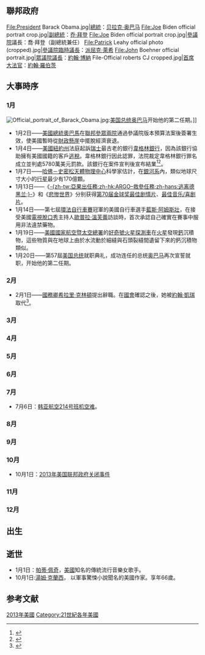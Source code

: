 {{USAYearTOC|2013}}
{{C21YearInTopic|2013年}}

==聯邦政府==
<gallery>
File:President Barack Obama.jpg|[[美国总统|總統]]：[[贝拉克·奥巴马|贝拉克·奥巴马]]
File:Joe Biden official portrait crop.jpg|[[美国副总统|副總統]]：[[乔·拜登|乔·拜登]]
File:Joe Biden official portrait crop.jpg|[[美国参议院|參議院]]議長：喬·拜登（副總統兼任）
File:Patrick Leahy official photo (cropped).jpg|[[美國參議院臨時議長|參議院臨時議長]]：[[派屈克·萊希|派屈克·萊希]]
File:John Boehner official portrait.jpg|[[美國眾議院議長|眾議院議長]]：[[約翰·博納|約翰·博納]]
File-Official roberts CJ cropped.jpg|[[美国首席大法官|首席大法官]]：[[約翰·羅伯茨|約翰·羅伯茨]]
</gallery>

==大事時序==
=== 1月 ===
[[File:Official_portrait_of_Barack_Obama.jpg|thumb]]:[[美国总统|美国总统]][[奥巴马|奥巴马]]开始他的第二任期。]]

*1月2日——[[美國總統|美國總統]][[奧巴馬|奧巴馬]]在[[美國國會|聯邦參眾兩院]]通過參議院版本預算法案後簽署生效，使美國暫時從[[財政懸崖|財政懸崖]]中擺脫經濟衰退。
*1月4日——[[美國|美國]][[紐約州|紐約州]]法庭起訴[[瑞士|瑞士]]最古老的銀行[[韋格林銀行|韋格林銀行]]，因為該銀行協助擁有美國國籍的客戶[[逃稅|逃稅]]。韋格林銀行因此認罪，法院裁定韋格林銀行罪名成立並判處5780萬美元罰款。該銀行在案件宣判後宣布結業<ref>{{Cite web |url=http://www.bbc.co.uk/news/business-20907359 |title=英國廣播公司 |accessdate=2016-11-19 |archive-date=2020-11-11 |archive-url=https://web.archive.org/web/20201111195307/https://www.bbc.co.uk/news/business-20907359 |dead-url=no }}</ref><ref>{{Cite web |url=http://www.mpfinance.com/htm/finance/20130105/news/ad_tbc1.htm |title=明報 |accessdate=2016-11-19 |archive-date=2020-12-11 |archive-url=https://web.archive.org/web/20201211041329/https://www.mpfinance.com/htm/finance/20130105/news/ad_tbc1.htm |dead-url=no }}</ref>。
*1月7日——[[哈佛－史密松天體物理中心|哈佛－史密松天體物理中心]]科學家估計，在[[銀河系|銀河系]]內，類似地球尺寸大小的[[行星|行星]]最少有170億顆。
*1月13日——《[[逃离德黑兰|-{zh-tw:亞果出任務;zh-hk:ARGO–救參任務;zh-hans:逃离德黑兰;}-]]》和《[[悲惨世界_(2012年电影)|悲惨世界]]》分别获得[[第70届金球奖|第70届金球奖]][[金球獎最佳戲劇類影片|最佳剧情片]]、[[金球獎最佳音樂及喜劇電影|最佳音乐/喜剧片]]。
*1月14日——第七屆[[環法自行車賽|環法自行車賽]]冠軍的美國自行車選手[[藍斯·阿姆斯壯|藍斯·阿姆斯壯]]，在接受美國[[電視|電視]][[脫口秀|脫口秀]]主持人[[歐普拉·溫芙蕾|歐普拉·溫芙蕾]]訪談時，首次承認自己確實在賽事中服用非法違禁藥物。
*1月19日——[[美國|美國]][[國家航空暨太空總署|國家航空暨太空總署]]的[[好奇號|好奇號火星探測車]]在[[火星|火星]]發現[[鈣|鈣]]沉積物，這些物質與在地球上由於水流動於細縫與石頭裂縫間遺留下來的鈣沉積物類似。
*1月20日——第57屆[[美国总统|美国总统]]就职典礼，成功连任的总统[[奥巴马|奥巴马]]再次宣誓就职，开始他的第二任期。

=== 2月 ===
*2月1日——[[美國國務卿|國務卿]][[希拉里·克林頓|希拉里·克林頓]]提出辭職。在[[美國國會|國會]]確認之後，她被[[約翰·凱瑞|約翰·凱瑞]]取代<ref name="nyt-hosp">{{cite news |url=http://www.nytimes.com/2012/12/31/us/hillary-clinton-goes-to-hospital-after-exam-finds-a-blood-clot.html?_r=0 |title=Clinton's Blood Clot Is Located Near Her Brain, Doctors Say |author=Cooper, Helene |newspaper=The New York Times |date=December 31, 2012 |accessdate=2017-01-13 |archive-date=2020-11-12 |archive-url=https://web.archive.org/web/20201112010514/http://www.nytimes.com/2012/12/31/us/hillary-clinton-goes-to-hospital-after-exam-finds-a-blood-clot.html?_r=0 |dead-url=no }}</ref>。

=== 3月 ===


=== 4月 ===


=== 5月 ===


=== 6月 ===

=== 7月 ===
*7月6日：[[韩亚航空214号班机空难|韩亚航空214号班机空难]]。

=== 8月 ===


=== 9月 ===


=== 10月 ===
* 10月1日：[[2013年美国联邦政府关闭事件|2013年美国联邦政府关闭事件]]

=== 11月 ===


=== 12月 ===

== 出生 ==

== 逝世 ==
*1月1日：[[帕蒂·佩奇|帕蒂·佩奇]]，[[美國|美國]]知名的傳統流行音樂女歌手。
*10月1日:[[湯姆·克蘭西|湯姆·克蘭西]]， 以軍事驚悚小說聞名的美國作家。享年66歲。

== 参考文献 ==
{{reflist}}


[[Category:2013年美國|]]
[[Category:21世紀各年美國|Category:21世紀各年美國]]